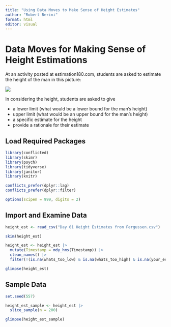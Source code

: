 ```yaml
---
title: "Using Data Moves to Make Sense of Height Estimates"
author: "Robert Berini"
format: html
editor: visual
---
```


# Data Moves for Making Sense of Height Estimations

At an activity posted at estimation180.com, students are asked to estimate the height of the man in this picture:

![](estimation180_man_height.jpg)

In considering the height, students are asked to give

-   a lower limit (what would be a lower bound for the man's height)
-   upper limit (what would be an upper bound for the man's height)
-   a specific estimate for the height
-   provide a rationale for their estimate

## Load Required Packages
```r
library(conflicted)
library(skimr)
library(psych)
library(tidyverse)
library(janitor)
library(knitr)

conflicts_prefer(dplyr::lag)
conflicts_prefer(dplyr::filter)

options(scipen = 999, digits = 2)
```


## Import and Examine Data

```r
height_est <- read_csv("Day 01 Height Estimates from Fergussen.csv")
```

```r
skim(height_est)
```
```r
height_est <- height_est |>
  mutate(Timestamp = mdy_hms(Timestamp)) |>
  clean_names() |>
  filter(!(is.na(whats_too_low) & is.na(whats_too_high) & is.na(your_estimate)))
```


```r
glimpse(height_est)
```


## Sample Data

```r
set.seed(557)

height_est_sample <- height_est |>
  slice_sample(n = 200)
```

```r
glimpse(height_est_sample)
```

